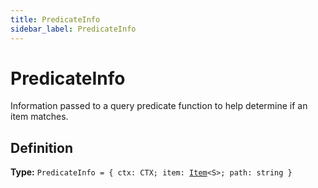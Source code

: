 ```yaml
---
title: PredicateInfo
sidebar_label: PredicateInfo
---
```


# PredicateInfo

Information passed to a query predicate function to help determine if an
item matches.

## Definition

**Type:** <code>PredicateInfo = &#123; ctx: CTX; item: [Item](/api/classes/item)&lt;S&gt;; path: string &#125;</code>


